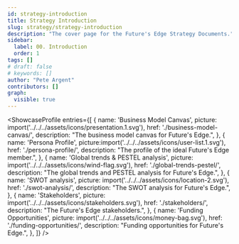 ```yaml
---
id: strategy-introduction
title: Strategy Introduction
slug: strategy/strategy-introduction
description: "The cover page for the Future's Edge Strategy Documents."
sidebar:
  label: 00. Introduction
  order: 1
tags: []
# draft: false
# keywords: []
author: "Pete Argent"
contributors: []
graph:
  visible: true
---
```




<ShowcaseProfile
  entries={[
    {
      name: 'Business Model Canvas',
      picture: import('../../../assets/icons/presentation.1.svg'),
      href: './business-model-canvas/',
      description:
        "The business model canvas for Future's Edge.",
    },
    {
      name: 'Persona Profile',
      picture:import('../../../assets/icons/user-list.1.svg'),
      href: './persona-profile/',
      description:
        "The profile of the ideal Future's Edge member.",
    },
    {
      name: 'Global trends & PESTEL analysis',
      picture: import('../../../assets/icons/wind-flag.svg'),
      href: './global-trends-pestel/',
      description:
        "The global trends and PESTEL analysis for Future's Edge.",
    },
    {
      name: 'SWOT analysis',
      picture: import('../../../assets/icons/location-2.svg'),
      href: './swot-analysis/',
      description:
        "The SWOT analysis for Future's Edge.",
    },
    {
      name: 'Stakeholders',
      picture: import('../../../assets/icons/stakeholders.svg'),
      href: './stakeholders/',
      description:
        "The Future's Edge stakeholders.",
    },
    {
      name: 'Funding Opportunities',
      picture: import('../../../assets/icons/money-bag.svg'),
      href: './funding-opportunities/',
      description:
        "Funding opportunities for Future's Edge.",
    },
  ]}
/>

